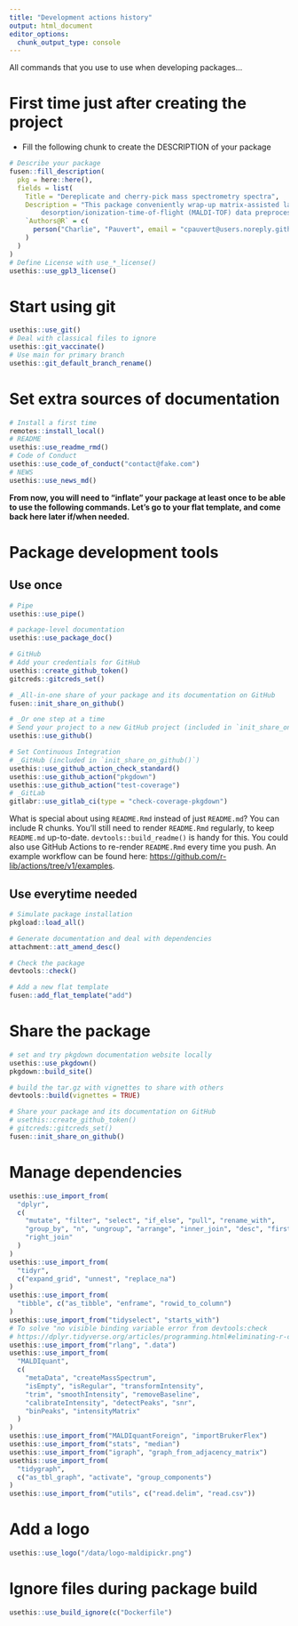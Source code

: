 ```yaml
---
title: "Development actions history"
output: html_document
editor_options: 
  chunk_output_type: console
---
```


All commands that you use to use when developing packages...

# First time just after creating the project

- Fill the following chunk to create the DESCRIPTION of your package

```r
# Describe your package
fusen::fill_description(
  pkg = here::here(),
  fields = list(
    Title = "Dereplicate and cherry-pick mass spectrometry spectra",
    Description = "This package conveniently wrap-up matrix-assisted laser
        desorption/ionization-time-of-flight (MALDI-TOF) data preprocessing steps, dereplication steps to cluster MALDI-TOF spectra and cherry-picking steps to select only representative spectra. This package relies heavily on the MALDIquant package and other tools to perform the actual work.",
    `Authors@R` = c(
      person("Charlie", "Pauvert", email = "cpauvert@users.noreply.github.com", role = c("aut", "cre"), comment = c(ORCID = "0000-0001-9832-2507"))
    )
  )
)
# Define License with use_*_license()
usethis::use_gpl3_license()
```

# Start using git

```r
usethis::use_git()
# Deal with classical files to ignore
usethis::git_vaccinate()
# Use main for primary branch
usethis::git_default_branch_rename()
```

# Set extra sources of documentation

```r
# Install a first time
remotes::install_local()
# README
usethis::use_readme_rmd()
# Code of Conduct
usethis::use_code_of_conduct("contact@fake.com")
# NEWS
usethis::use_news_md()
```

**From now, you will need to "inflate" your package at least once to be able to use the following commands. Let's go to your flat template, and come back here later if/when needed.**


# Package development tools
## Use once

```r
# Pipe
usethis::use_pipe()

# package-level documentation
usethis::use_package_doc()

# GitHub
# Add your credentials for GitHub
usethis::create_github_token()
gitcreds::gitcreds_set()

# _All-in-one share of your package and its documentation on GitHub
fusen::init_share_on_github()

# _Or one step at a time
# Send your project to a new GitHub project (included in `init_share_on_github()`)
usethis::use_github()

# Set Continuous Integration
# _GitHub (included in `init_share_on_github()`)
usethis::use_github_action_check_standard()
usethis::use_github_action("pkgdown")
usethis::use_github_action("test-coverage")
# _GitLab
gitlabr::use_gitlab_ci(type = "check-coverage-pkgdown")
```

What is special about using `README.Rmd` instead of just `README.md`? You can include R chunks. You'll still need to render `README.Rmd` regularly, to keep `README.md` up-to-date. `devtools::build_readme()` is handy for this. You could also use GitHub Actions to re-render `README.Rmd` every time you push. An example workflow can be found here: <https://github.com/r-lib/actions/tree/v1/examples>.


## Use everytime needed

```r
# Simulate package installation
pkgload::load_all()

# Generate documentation and deal with dependencies
attachment::att_amend_desc()

# Check the package
devtools::check()

# Add a new flat template
fusen::add_flat_template("add")
```

# Share the package

```r
# set and try pkgdown documentation website locally
usethis::use_pkgdown()
pkgdown::build_site()

# build the tar.gz with vignettes to share with others
devtools::build(vignettes = TRUE)

# Share your package and its documentation on GitHub
# usethis::create_github_token()
# gitcreds::gitcreds_set()
fusen::init_share_on_github()
```

# Manage dependencies

```r
usethis::use_import_from(
  "dplyr",
  c(
    "mutate", "filter", "select", "if_else", "pull", "rename_with",
    "group_by", "n", "ungroup", "arrange", "inner_join", "desc", "first",
    "right_join"
  )
)
usethis::use_import_from(
  "tidyr",
  c("expand_grid", "unnest", "replace_na")
)
usethis::use_import_from(
  "tibble", c("as_tibble", "enframe", "rowid_to_column")
)
usethis::use_import_from("tidyselect", "starts_with")
# To solve "no visible binding variable error from devtools:check
# https://dplyr.tidyverse.org/articles/programming.html#eliminating-r-cmd-check-notes
usethis::use_import_from("rlang", ".data")
usethis::use_import_from(
  "MALDIquant",
  c(
    "metaData", "createMassSpectrum",
    "isEmpty", "isRegular", "transformIntensity",
    "trim", "smoothIntensity", "removeBaseline",
    "calibrateIntensity", "detectPeaks", "snr",
    "binPeaks", "intensityMatrix"
  )
)
usethis::use_import_from("MALDIquantForeign", "importBrukerFlex")
usethis::use_import_from("stats", "median")
usethis::use_import_from("igraph", "graph_from_adjacency_matrix")
usethis::use_import_from(
  "tidygraph",
  c("as_tbl_graph", "activate", "group_components")
)
usethis::use_import_from("utils", c("read.delim", "read.csv"))
```

# Add a logo

```r
usethis::use_logo("/data/logo-maldipickr.png")
```

# Ignore files during package build

```r
usethis::use_build_ignore(c("Dockerfile")
```

